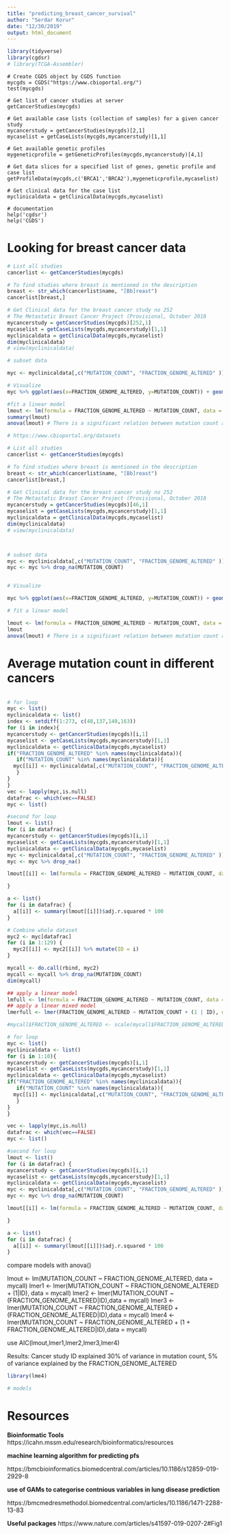 ```yaml
---
title: "predicting_breast_cancer_survival"
author: "Serdar Korur"
date: "12/30/2019"
output: html_document
---
```


```r

library(tidyverse)
library(cgdsr)
# library(TCGA-Assembler)
```

```r.
# Create CGDS object by CGDS function
mycgds = CGDS("https://www.cbioportal.org/")
test(mycgds)

# Get list of cancer studies at server
getCancerStudies(mycgds)

# Get available case lists (collection of samples) for a given cancer study
mycancerstudy = getCancerStudies(mycgds)[2,1]
mycaselist = getCaseLists(mycgds,mycancerstudy)[1,1]

# Get available genetic profiles
mygeneticprofile = getGeneticProfiles(mycgds,mycancerstudy)[4,1]

# Get data slices for a specified list of genes, genetic profile and case list
getProfileData(mycgds,c('BRCA1','BRCA2'),mygeneticprofile,mycaselist)

# Get clinical data for the case list
myclinicaldata = getClinicalData(mycgds,mycaselist)

# documentation
help('cgdsr')
help('CGDS')

```


# Looking for breast cancer data

```r

# List all studies
cancerlist <- getCancerStudies(mycgds)

# To find studies where breast is mentioned in the description
breast <- str_which(cancerlist$name, "[Bb]reast")
cancerlist[breast,]

# Get Clinical data for the breast cancer study no 252
# The Metastatic Breast Cancer Project (Provisional, October 2018
mycancerstudy = getCancerStudies(mycgds)[252,1]
mycaselist = getCaseLists(mycgds,mycancerstudy)[1,1]
myclinicaldata = getClinicalData(mycgds,mycaselist)
dim(myclinicaldata)
# view(myclinicaldata)

# subset data

myc <- myclinicaldata[,c("MUTATION_COUNT", "FRACTION_GENOME_ALTERED" )]

# Visualize
myc %>% ggplot(aes(x=FRACTION_GENOME_ALTERED, y=MUTATION_COUNT)) + geom_point() + geom_smooth()

#fit a linear model
lmout <- lm(formula = FRACTION_GENOME_ALTERED ~ MUTATION_COUNT, data = myc)
summary(lmout)
anova(lmout) # There is a significant relation between mutation count and fraction of genome altered
```


```r
# https://www.cbioportal.org/datasets

# List all studies
cancerlist <- getCancerStudies(mycgds)

# To find studies where breast is mentioned in the description
breast <- str_which(cancerlist$name, "[Bb]reast")
cancerlist[breast,]

# Get Clinical data for the breast cancer study no 252
# The Metastatic Breast Cancer Project (Provisional, October 2018
mycancerstudy = getCancerStudies(mycgds)[46,1]
mycaselist = getCaseLists(mycgds,mycancerstudy)[1,1]
myclinicaldata = getClinicalData(mycgds,mycaselist)
dim(myclinicaldata)
# view(myclinicaldata)



# subset data
myc <- myclinicaldata[,c("MUTATION_COUNT", "FRACTION_GENOME_ALTERED" )]
myc <- myc %>% drop_na(MUTATION_COUNT)


# Visualize

myc %>% ggplot(aes(x=FRACTION_GENOME_ALTERED, y=MUTATION_COUNT)) + geom_point() + geom_smooth()

# fit a linear model

lmout <- lm(formula = FRACTION_GENOME_ALTERED ~ MUTATION_COUNT, data = myc)
lmout
anova(lmout) # There is a significant relation between mutation count and fraction of genome altered
```


# Average mutation count in different cancers

```r

```


```r
# for loop
myc <- list()
myclinicaldata <- list()
index <- setdiff(1:273, c(48,137,140,163))
for (i in index){
mycancerstudy <- getCancerStudies(mycgds)[i,1]
mycaselist <- getCaseLists(mycgds,mycancerstudy)[1,1]
myclinicaldata <- getClinicalData(mycgds,mycaselist)
if("FRACTION_GENOME_ALTERED" %in% names(myclinicaldata)){
   if("MUTATION_COUNT" %in% names(myclinicaldata)){
  myc[[i]] <- myclinicaldata[,c("MUTATION_COUNT", "FRACTION_GENOME_ALTERED" )]
   }
}
}
vec <- lapply(myc,is.null)
datafrac <- which(vec==FALSE)
myc <- list()

#second for loop
lmout <- list()
for (i in datafrac) {
mycancerstudy <- getCancerStudies(mycgds)[i,1]
mycaselist <- getCaseLists(mycgds,mycancerstudy)[1,1]
myclinicaldata <- getClinicalData(mycgds,mycaselist)
myc <- myclinicaldata[,c("MUTATION_COUNT", "FRACTION_GENOME_ALTERED" )]
myc <- myc %>% drop_na()

lmout[[i]] <- lm(formula = FRACTION_GENOME_ALTERED ~ MUTATION_COUNT, data = myc)

}

a <- list()
for (i in datafrac) {
  a[[i]] <- summary(lmout[[i]])$adj.r.squared * 100
}

# Combine whole dataset
myc2 <- myc[datafrac]
for (i in 1:129) {
  myc2[[i]] <- myc2[[i]] %>% mutate(ID = i)
}

mycall <- do.call(rbind, myc2)
mycall <- mycall %>% drop_na(MUTATION_COUNT)
dim(mycall)

## apply a linear model
lmfull <- lm(formula = FRACTION_GENOME_ALTERED ~ MUTATION_COUNT, data = mycall)
## apply a linear mixed model
lmerfull <- lmer(FRACTION_GENOME_ALTERED ~ MUTATION_COUNT + (1 | ID), data = mycall)

#mycall$FRACTION_GENOME_ALTERED <- scale(mycall$FRACTION_GENOME_ALTERED)
```

```r

# for loop
myc <- list()
myclinicaldata <- list()
for (i in 1:10){
mycancerstudy <- getCancerStudies(mycgds)[i,1]
mycaselist <- getCaseLists(mycgds,mycancerstudy)[1,1]
myclinicaldata <- getClinicalData(mycgds,mycaselist)
if("FRACTION_GENOME_ALTERED" %in% names(myclinicaldata)){
   if("MUTATION_COUNT" %in% names(myclinicaldata)){
  myc[[i]] <- myclinicaldata[,c("MUTATION_COUNT", "FRACTION_GENOME_ALTERED" )]
   }
}
}

vec <- lapply(myc,is.null)
datafrac <- which(vec==FALSE)
myc <- list()

#second for loop
lmout <- list()
for (i in datafrac) {
mycancerstudy <- getCancerStudies(mycgds)[i,1]
mycaselist <- getCaseLists(mycgds,mycancerstudy)[1,1]
myclinicaldata <- getClinicalData(mycgds,mycaselist)
myc <- myclinicaldata[,c("MUTATION_COUNT", "FRACTION_GENOME_ALTERED" )]
myc <- myc %>% drop_na(MUTATION_COUNT)

lmout[[i]] <- lm(formula = FRACTION_GENOME_ALTERED ~ MUTATION_COUNT, data = myc)

}

a <- list()
for (i in datafrac) {
  a[[i]] <- summary(lmout[[i]])$adj.r.squared * 100
}
```

compare models with anova()

lmout <- lm(MUTATION_COUNT ~ FRACTION_GENOME_ALTERED, data = mycall)
lmer1 <- lmer(MUTATION_COUNT ~ FRACTION_GENOME_ALTERED + (1|ID), data = mycall)
lmer2 <- lmer(MUTATION_COUNT ~ (FRACTION_GENOME_ALTERED|ID),data = mycall)
lmer3 <- lmer(MUTATION_COUNT ~ FRACTION_GENOME_ALTERED + (FRACTION_GENOME_ALTERED|ID),data = mycall)
lmer4 <- lmer(MUTATION_COUNT ~ FRACTION_GENOME_ALTERED + (1 + FRACTION_GENOME_ALTERED|ID),data = mycall)

use AIC(lmout,lmer1,lmer2,lmer3,lmer4)

Results: Cancer study ID explained 30% of variance in mutation count, 5% of variance explained by the FRACTION_GENOME_ALTERED
```r
library(lme4)

# models
```

# Resources

**Bioinformatic Tools**
https://icahn.mssm.edu/research/bioinformatics/resources

**machine learning algorithm for predicting pfs**

https://bmcbioinformatics.biomedcentral.com/articles/10.1186/s12859-019-2929-8

**use of GAMs to categorise contnious variables in lung disease prediction**

https://bmcmedresmethodol.biomedcentral.com/articles/10.1186/1471-2288-13-83

**Useful packages**
https://www.nature.com/articles/s41597-019-0207-2#Fig1